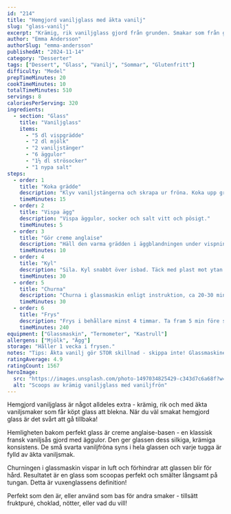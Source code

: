 ```yaml
---
id: "214"
title: "Hemgjord vaniljglass med äkta vanilj"
slug: "glass-vanilj"
excerpt: "Krämig, rik vaniljglass gjord från grunden. Smakar som från glasscafé!"
author: "Emma Andersson"
authorSlug: "emma-andersson"
publishedAt: "2024-11-14"
category: "Desserter"
tags: ["Dessert", "Glass", "Vanilj", "Sommar", "Glutenfritt"]
difficulty: "Medel"
prepTimeMinutes: 20
cookTimeMinutes: 10
totalTimeMinutes: 510
servings: 8
caloriesPerServing: 320
ingredients:
  - section: "Glass"
    title: "Vaniljglass"
    items:
      - "5 dl vispgrädde"
      - "2 dl mjölk"
      - "2 vaniljstänger"
      - "6 äggulor"
      - "1½ dl strösocker"
      - "1 nypa salt"
steps:
  - order: 1
    title: "Koka grädde"
    description: "Klyv vaniljstängerna och skrapa ur fröna. Koka upp grädde, mjölk och vanilj. Ta av från värmen och låt dra 10 min."
    timeMinutes: 15
  - order: 2
    title: "Vispa ägg"
    description: "Vispa äggulor, socker och salt vitt och pösigt."
    timeMinutes: 5
  - order: 3
    title: "Gör creme anglaise"
    description: "Häll den varma grädden i äggblandningen under vispning. Häll tillbaka i kastrullen. Värm till 82°C under ständig omrörning (får EJ koka!)."
    timeMinutes: 10
  - order: 4
    title: "Kyl"
    description: "Sila. Kyl snabbt över isbad. Täck med plast mot ytan och ställ i kylen minst 4 timmar."
    timeMinutes: 30
  - order: 5
    title: "Churna"
    description: "Churna i glassmaskin enligt instruktion, ca 20-30 min."
    timeMinutes: 30
  - order: 6
    title: "Frys"
    description: "Frys i behållare minst 4 timmar. Ta fram 5 min före servering för bästa konsistens."
    timeMinutes: 240
equipment: ["Glassmaskin", "Termometer", "Kastrull"]
allergens: ["Mjölk", "Ägg"]
storage: "Håller 1 vecka i frysen."
notes: "Tips: Äkta vanilj gör STOR skillnad - skippa inte! Glassmaskinen churnar in luft som ger krämig konsistens. Utan maskin: Frys och vispa var 30:e minut i 3-4 timmar. Servera med färska bär, chokladsås eller i våfflor!"
ratingAverage: 4.9
ratingCount: 1567
heroImage:
  src: "https://images.unsplash.com/photo-1497034825429-c343d7c6a68f?w=1200&q=80"
  alt: "Scoops av krämig vaniljglass med vaniljfrön"
---
```


Hemgjord vaniljglass är något alldeles extra - krämig, rik och med äkta vaniljsmaker som får köpt glass att blekna. När du väl smakat hemgjord glass är det svårt att gå tillbaka!

Hemligheten bakom perfekt glass är creme anglaise-basen - en klassisk fransk vaniljsås gjord med äggulor. Den ger glassen dess silkiga, krämiga konsistens. De små svarta vaniljfröna syns i hela glassen och varje tugga är fylld av äkta vaniljsmak.

Churningen i glassmaskin vispar in luft och förhindrar att glassen blir för hård. Resultatet är en glass som scoopas perfekt och smälter långsamt på tungan. Detta är vuxenglassens definition!

Perfekt som den är, eller använd som bas för andra smaker - tillsätt fruktpuré, choklad, nötter, eller vad du vill!


